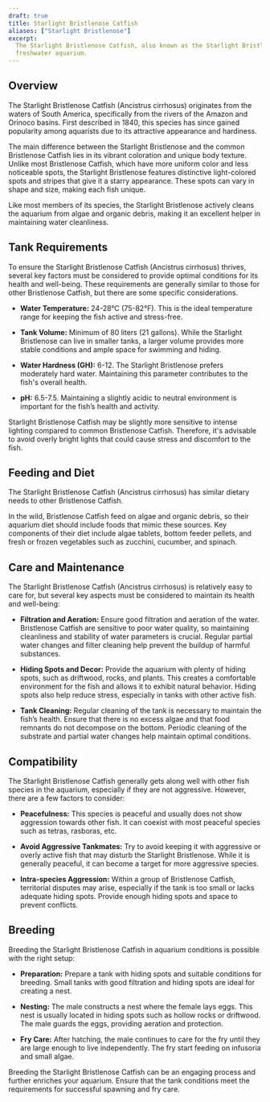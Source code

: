 ```yaml
---
draft: true
title: Starlight Bristlenose Catfish
aliases: ["Starlight Bristlenose"]
excerpt:
  The Starlight Bristlenose Catfish, also known as the Starlight Bristlenose, is a hardy and striking addition to any
  freshwater aquarium.
---
```


## Overview

The Starlight Bristlenose Catfish (Ancistrus cirrhosus) originates from the waters of South America, specifically from
the rivers of the Amazon and Orinoco basins. First described in 1840, this species has since gained popularity among
aquarists due to its attractive appearance and hardiness.

The main difference between the Starlight Bristlenose and the common Bristlenose Catfish lies in its vibrant coloration
and unique body texture. Unlike most Bristlenose Catfish, which have more uniform color and less noticeable spots, the
Starlight Bristlenose features distinctive light-colored spots and stripes that give it a starry appearance. These spots
can vary in shape and size, making each fish unique.

Like most members of its species, the Starlight Bristlenose actively cleans the aquarium from algae and organic debris,
making it an excellent helper in maintaining water cleanliness.

## Tank Requirements

To ensure the Starlight Bristlenose Catfish (Ancistrus cirrhosus) thrives, several key factors must be considered to
provide optimal conditions for its health and well-being. These requirements are generally similar to those for other
Bristlenose Catfish, but there are some specific considerations.

- **Water Temperature:** 24-28°C (75-82°F). This is the ideal temperature range for keeping the fish active and
  stress-free.

- **Tank Volume:** Minimum of 80 liters (21 gallons). While the Starlight Bristlenose can live in smaller tanks, a
  larger volume provides more stable conditions and ample space for swimming and hiding.

- **Water Hardness (GH):** 6-12. The Starlight Bristlenose prefers moderately hard water. Maintaining this parameter
  contributes to the fish's overall health.

- **pH:** 6.5-7.5. Maintaining a slightly acidic to neutral environment is important for the fish’s health and activity.

Starlight Bristlenose Catfish may be slightly more sensitive to intense lighting compared to common Bristlenose Catfish.
Therefore, it's advisable to avoid overly bright lights that could cause stress and discomfort to the fish.

## Feeding and Diet

The Starlight Bristlenose Catfish (Ancistrus cirrhosus) has similar dietary needs to other Bristlenose Catfish.

In the wild, Bristlenose Catfish feed on algae and organic debris, so their aquarium diet should include foods that
mimic these sources. Key components of their diet include algae tablets, bottom feeder pellets, and fresh or frozen
vegetables such as zucchini, cucumber, and spinach.

## Care and Maintenance

The Starlight Bristlenose Catfish (Ancistrus cirrhosus) is relatively easy to care for, but several key aspects must be
considered to maintain its health and well-being:

- **Filtration and Aeration:** Ensure good filtration and aeration of the water. Bristlenose Catfish are sensitive to
  poor water quality, so maintaining cleanliness and stability of water parameters is crucial. Regular partial water
  changes and filter cleaning help prevent the buildup of harmful substances.

- **Hiding Spots and Decor:** Provide the aquarium with plenty of hiding spots, such as driftwood, rocks, and plants.
  This creates a comfortable environment for the fish and allows it to exhibit natural behavior. Hiding spots also help
  reduce stress, especially in tanks with other active fish.

- **Tank Cleaning:** Regular cleaning of the tank is necessary to maintain the fish’s health. Ensure that there is no
  excess algae and that food remnants do not decompose on the bottom. Periodic cleaning of the substrate and partial
  water changes help maintain optimal conditions.

## Compatibility

The Starlight Bristlenose Catfish generally gets along well with other fish species in the aquarium, especially if they
are not aggressive. However, there are a few factors to consider:

- **Peacefulness:** This species is peaceful and usually does not show aggression towards other fish. It can coexist
  with most peaceful species such as tetras, rasboras, etc.

- **Avoid Aggressive Tankmates:** Try to avoid keeping it with aggressive or overly active fish that may disturb the
  Starlight Bristlenose. While it is generally peaceful, it can become a target for more aggressive species.

- **Intra-species Aggression:** Within a group of Bristlenose Catfish, territorial disputes may arise, especially if the
  tank is too small or lacks adequate hiding spots. Provide enough hiding spots and space to prevent conflicts.

## Breeding

Breeding the Starlight Bristlenose Catfish in aquarium conditions is possible with the right setup:

- **Preparation:** Prepare a tank with hiding spots and suitable conditions for breeding. Small tanks with good
  filtration and hiding spots are ideal for creating a nest.

- **Nesting:** The male constructs a nest where the female lays eggs. This nest is usually located in hiding spots such
  as hollow rocks or driftwood. The male guards the eggs, providing aeration and protection.

- **Fry Care:** After hatching, the male continues to care for the fry until they are large enough to live
  independently. The fry start feeding on infusoria and small algae.

Breeding the Starlight Bristlenose Catfish can be an engaging process and further enriches your aquarium. Ensure that
the tank conditions meet the requirements for successful spawning and fry care.
